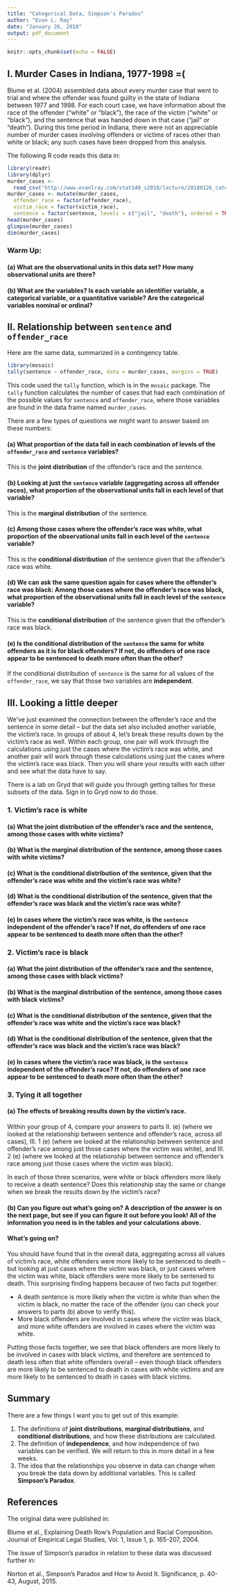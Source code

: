 ```yaml
---
title: "Categorical Data, Simpson's Paradox"
author: "Evan L. Ray"
date: "January 26, 2018"
output: pdf_document
---
```


```r
knitr::opts_chunk$set(echo = FALSE)
```

## I. Murder Cases in Indiana, 1977-1998 =(

Blume et al. (2004) assembled data about every murder case that went to trial and where the offender was found guilty in the state of Indiana between 1977 and 1998.  For each court case, we have information about the race of the offender ("white" or "black"), the race of the victim ("white" or "black"), and the sentence that was handed down in that case ("jail" or "death").  During this time period in Indiana, there were not an appreciable number of murder cases involving offenders or victims of races other than white or black; any such cases have been dropped from this analysis.

The following R code reads this data in:

```r
library(readr)
library(dplyr)
murder_cases <-
  read_csv("http://www.evanlray.com/stat140_s2018/lecture/20180126_categorical/murder_cases.csv")
murder_cases <- mutate(murder_cases,
  offender_race = factor(offender_race),
  victim_race = factor(victim_race),
  sentence = factor(sentence, levels = c("jail", "death"), ordered = TRUE))
head(murder_cases)
glimpse(murder_cases)
dim(murder_cases)
```
\newpage

### Warm Up:

#### (a) What are the observational units in this data set?  How many observational units are there?

\vspace{5cm}

#### (b) What are the variables?  Is each variable an identifier variable, a categorical variable, or a quantitative variable?  Are the categorical variables nominal or ordinal?

\vspace{4cm}

\newpage

## II. Relationship between `sentence` and `offender_race`

Here are the same data, summarized in a contingency table.

```r
library(mosaic)
tally(sentence ~ offender_race, data = murder_cases, margins = TRUE)
```

This code used the `tally` function, which is in the `mosaic` package.  The `tally` function calculates the number of cases that had each combination of the possible values for `sentence` and `offender_race`, where those variables are found in the data frame named `murder_cases`.

There are a few types of questions we might want to answer based on these numbers:

#### (a) What proportion of the data fall in each combination of levels of the `offender_race` and `sentence` variables?

This is the **joint distribution** of the offender's race and the sentence.

\vspace{5cm}

#### (b) Looking at just the `sentence` variable (aggregating across all offender races), what proportion of the observational units fall in each level of that variable?

This is the **marginal distribution** of the sentence.

\newpage

#### (c) Among those cases where the offender's race was white, what proportion of the observational units fall in each level of the `sentence` variable? 

This is the **conditional distribution** of the sentence given that the offender's race was white.

\vspace{5cm}

#### (d) We can ask the same question again for cases where the offender's race was black: Among those cases where the offender's race was black, what proportion of the observational units fall in each level of the `sentence` variable?

This is the **conditional distribution** of the sentence given that the offender's race was black.

\vspace{5cm}

#### (e) Is the conditional distribution of the `sentence` the same for white offenders as it is for black offenders?  If not, do offenders of one race appear to be sentenced to death more often than the other?

If the conditional distribution of `sentence` is the same for all values of the `offender_race`, we say that those two variables are **independent**.

\vspace{5cm}


## III. Looking a little deeper

We've just examined the connection between the offender's race and the sentence in some detail -- but the data set also included another variable, the victim's race.  In groups of about 4, let's break these results down by the victim's race as well.  Within each group, one pair will work through the calculations using just the cases where the victim's race was white, and another pair will work through these calculations using just the cases where the victim's race was black.  Then you will share your results with each other and see what the data have to say.

There is a lab on Gryd that will guide you through getting tallies for these subsets of the data.  Sign in to Gryd now to do those.

### 1. Victim's race is white

#### (a) What the joint distribution of the offender's race and the sentence, among those cases with white victims?

\vspace{5cm}

#### (b) What is the marginal distribution of the sentence, among those cases with white victims?

\vspace{5cm}

#### (c) What is the conditional distribution of the sentence, given that the offender's race was white and the victim's race was white?

\vspace{5cm}

#### (d) What is the conditional distribution of the sentence, given that the offender's race was black and the victim's race was white?

\vspace{5cm}

#### (e) In cases where the victim's race was white, is the `sentence` independent of the offender's race?  If not, do offenders of one race appear to be sentenced to death more often than the other?

\vspace{5cm}


\newpage

### 2. Victim's race is black

#### (a) What the joint distribution of the offender's race and the sentence, among those cases with black victims?

\vspace{5cm}

#### (b) What is the marginal distribution of the sentence, among those cases with black victims?

\vspace{5cm}
\newpage

#### (c) What is the conditional distribution of the sentence, given that the offender's race was white and the victim's race was black?

\vspace{5cm}

#### (d) What is the conditional distribution of the sentence, given that the offender's race was black and the victim's race was black?

\vspace{5cm}

#### (e) In cases where the victim's race was black, is the `sentence` independent of the offender's race?  If not, do offenders of one race appear to be sentenced to death more often than the other?

\vspace{5cm}

\newpage

### 3. Tying it all together

#### (a) The effects of breaking results down by the victim's race.

Within your group of 4, compare your answers to parts II. (e) (where we looked at the relationship between sentence and offender's race, across all cases), III. 1 (e) (where we looked at the relationship between sentence and offender's race among just those cases where the victim was white), and III. 2 (e) (where we looked at the relationship between sentence and offender's race among just those cases where the victim was black).

In each of those three scenarios, were white or black offenders more likely to receive a death sentence?  Does this relationship stay the same or change when we break the results down by the victim's race?

\vspace{4cm}

#### (b) Can you figure out what's going on?  A description of the answer is on the next page, but see if you can figure it out before you look!  All of the information you need is in the tables and your calculations above.

\newpage

#### What's going on?

You should have found that in the overall data, aggregating across all values of victim's race, white offenders were more likely to be sentenced to death -- but looking at just cases where the victim was black, or just cases where the victim was white, black offenders were more likely to be sentened to death.  This surprising finding happens because of two facts put together:

 * A death sentence is more likely when the victim is white than when the victim is black, no matter the race of the offender (you can check your answers to parts (b) above to verify this).
 * More black offenders are involved in cases where the victim was black, and more white offenders are involved in cases where the victim was white.

Putting those facts together, we see that black offenders are more likely to be involved in cases with black victims, and therefore are sentenced to death less often that white offenders overall -- even though black offenders are more likely to be sentenced to death in cases with white victims and are more likely to be sentenced to death in cases with black victims.

## Summary

There are a few things I want you to get out of this example:

 1. The definitions of **joint distributions**, **marginal distributions**, and **conditional distributions**, and how these distributions are calculated.
 2. The definition of **independence**, and how independence of two variables can be verified.  We will return to this in more detail in a few weeks.
 3. The idea that the relationships you observe in data can change when you break the data down by additional variables.  This is called **Simpson's Paradox**.

## References
  
The original data were published in:

Blume et al., Explaining Death Row's Population and Racial Composition.  Journal of Empirical Legal Studies, Vol. 1, Issue 1, p. 165-207, 2004.

The issue of Simpson's paradox in relation to these data was discussed further in:

Norton et al., Simpson's Paradox and How to Avoid It.  Significance, p. 40-43, August, 2015.
